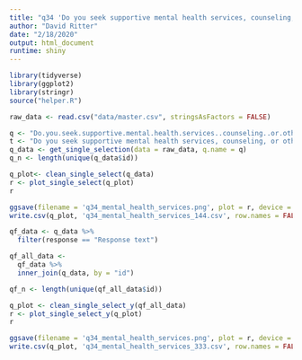 ```yaml
---
title: "q34 'Do you seek supportive mental health services, counseling, or other therapy within or outside of the VA?'"
author: "David Ritter"
date: "2/18/2020"
output: html_document
runtime: shiny
---
```


```r
library(tidyverse)
library(ggplot2)
library(stringr)
source("helper.R")
```

```r
raw_data <- read.csv("data/master.csv", stringsAsFactors = FALSE)
```

```r
q <- "Do.you.seek.supportive.mental.health.services..counseling..or.other.therapy.within.or.outside.of.the.VA."
t <- "Do you seek supportive mental health services, counseling, or other therapy within or outside of the VA?"
q_data <- get_single_selection(data = raw_data, q.name = q)
q_n <- length(unique(q_data$id))
```

```r
q_plot<- clean_single_select(q_data)
r <- plot_single_select(q_plot)
r
```

```r
ggsave(filename = 'q34_mental_health_services.png', plot = r, device = 'png')
write.csv(q_plot, 'q34_mental_health_services_144.csv', row.names = FALSE)
```

```r
qf_data <- q_data %>%
  filter(response == "Response text")
```

```r
qf_all_data <- 
  qf_data %>%
  inner_join(q_data, by = "id")

qf_n <- length(unique(qf_all_data$id))
```

```r
q_plot <- clean_single_select_y(qf_all_data)
r <- plot_single_select_y(q_plot)
r
```

```r
ggsave(filename = 'q34_mental_health_services.png', plot = r, device = 'png')
write.csv(q_plot, 'q34_mental_health_services_333.csv', row.names = FALSE)
```